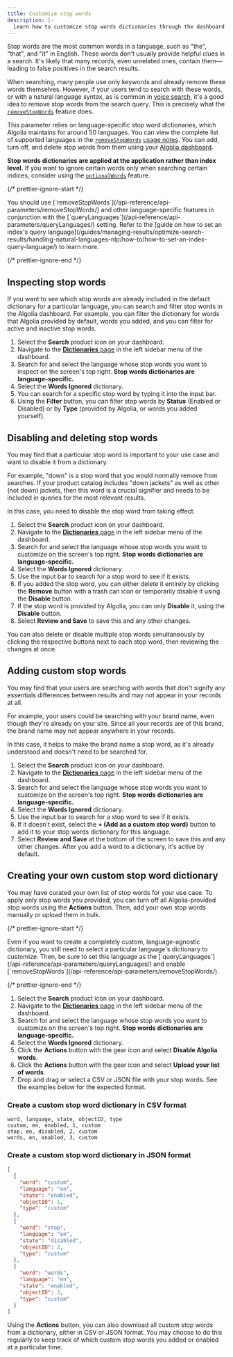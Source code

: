 ```yaml
---
title: Customize stop words
description: |-
  Learn how to customize stop words dictionaries through the dashboard.
---
```


Stop words are the most common words in a language, such as "the", "that", and "it" in English. These words don't usually provide helpful clues in a search. It's likely that many records, even unrelated ones, contain them—leading to false positives in the search results.

When searching, many people use only keywords and already remove these words themselves. However, if your users tend to search with these words, or with a natural language syntax, as is common in [voice search](/guides/solutions/ecommerce/voice-search/), it's a good idea to remove stop words from the search query. This is precisely what the [`removeStopWords`](/api-reference/api-parameters/removeStopWords/) feature does.

This parameter relies on language-specific stop word dictionaries, which Algolia maintains for around 50 languages. You can view the complete list of supported languages in the [`removeStopWords`](/api-reference/api-parameters/removeStopWords/) [usage notes](/api-reference/api-parameters/removeStopWords/#usage-notes). You can add, turn off, and delete stop words from them using your [Algolia dashboard](https://dashboard.algolia.com/dictionaries/stopwords).

**Stop words dictionaries are applied at the application rather than index level.** If you want to ignore certain words only when searching certain indices, consider using the [`optionalWords`](/api-reference/api-parameters/optionalWords/) feature.

{/* prettier-ignore-start */}

<Note>
  You should use [`removeStopWords`](/api-reference/api-parameters/removeStopWords/) and other language-specific features in conjunction with the [`queryLanguages`](/api-reference/api-parameters/queryLanguages/) setting. Refer to the [guide on how to set an index's query language](/guides/managing-results/optimize-search-results/handling-natural-languages-nlp/how-to/how-to-set-an-index-query-language/) to learn more.
</Note>

{/* prettier-ignore-end */}

## Inspecting stop words

If you want to see which stop words are already included in the default dictionary for a particular language,
you can search and filter stop words in the Algolia dashboard.
For example, you can filter the dictionary for words that Algolia provided by default, words you added,
and you can filter for active and inactive stop words.

1. Select the **Search** product icon on your dashboard.
1. Navigate to the [**Dictionaries** page](https://dashboard.algolia.com/dictionaries/stopwords) in the left sidebar menu of the dashboard.
1. Search for and select the language whose stop words you want to inspect on the screen's top right. **Stop words dictionaries are language-specific.**
1. Select the **Words Ignored** dictionary.
1. You can search for a specific stop word by typing it into the input bar.
1. Using the **Filter** button, you can filter stop words by **Status** (Enabled or Disabled) or by **Type** (provided by Algolia, or words you added yourself).

## Disabling and deleting stop words

You may find that a particular stop word is important to your use case and want to disable it from a dictionary.

For example, "down" is a stop word that you would normally remove from searches. If your product catalog includes "down jackets" as well as other (not down) jackets, then this word is a crucial signifier and needs to be included in queries for the most relevant results.

In this case, you need to disable the stop word from taking effect.

1. Select the **Search** product icon on your dashboard.
1. Navigate to the [**Dictionaries** page](https://dashboard.algolia.com/dictionaries/stopwords) in the left sidebar menu of the dashboard.
1. Search for and select the language whose stop words you want to customize on the screen's top right. **Stop words dictionaries are language-specific.**
1. Select the **Words Ignored** dictionary.
1. Use the input bar to search for a stop word to see if it exists.
1. If you added the stop word, you can either delete it entirely by clicking the **Remove** button with a trash can icon or temporarily disable it using the **Disable** button.
1. If the stop word is provided by Algolia, you can only **Disable** it, using the **Disable** button.
1. Select **Review and Save** to save this and any other changes.

You can also delete or disable multiple stop words simultaneously by clicking the respective buttons next to each stop word, then reviewing the changes at once.

## Adding custom stop words

You may find that your users are searching with words that don't signify any essentials differences between results and may not appear in your records at all.

For example, your users could be searching with your brand name, even though they're already on your site. Since all your records are of this brand, the brand name may not appear anywhere in your records.

In this case, it helps to make the brand name a stop word, as it's already understood and doesn't need to be searched for.

1. Select the **Search** product icon on your dashboard.
1. Navigate to the [**Dictionaries** page](https://dashboard.algolia.com/dictionaries/stopwords) in the left sidebar menu of the dashboard.
1. Search for and select the language whose stop words you want to customize on the screen's top right. **Stop words dictionaries are language-specific.**
1. Select the **Words Ignored** dictionary.
1. Use the input bar to search for a stop word to see if it exists.
1. If it doesn't exist, select the **+ (Add as a custom stop word)** button to add it to your stop words dictionary for this language.
1. Select **Review and Save** at the bottom of the screen to save this and any other changes. After you add a word to a dictionary, it's active by default.

## Creating your own custom stop word dictionary

You may have curated your own list of stop words for your use case. To apply only stop words you provided, you can turn off all Algolia-provided stop words using the **Actions** button. Then, add your own stop words manually or upload them in bulk.

{/* prettier-ignore-start */}

<Note>
  Even if you want to create a completely custom, language-agnostic dictionary, you still need to select a particular language's dictionary to customize. Then, be sure to set this language as the [`queryLanguages`](/api-reference/api-parameters/queryLanguages/) and enable [`removeStopWords`](/api-reference/api-parameters/removeStopWords/).
</Note>

{/* prettier-ignore-end */}

1. Select the **Search** product icon on your dashboard.
1. Navigate to the [**Dictionaries** page](https://dashboard.algolia.com/dictionaries/stopwords) in the left sidebar menu of the dashboard.
1. Search for and select the language whose stop words you want to customize on the screen's top right. **Stop words dictionaries are language-specific.**
1. Select the **Words Ignored** dictionary.
1. Click the **Actions** button with the gear icon and select **Disable Algolia words**.
1. Click the **Actions** button with the gear icon and select **Upload your list of words**.
1. Drop and drag or select a CSV or JSON file with your stop words. See the examples below for the expected format.

### Create a custom stop word dictionary in CSV format

```csv csv
word, language, state, objectID, type
custom, en, enabled, 1, custom
stop, en, disabled, 2, custom
words, en, enabled, 3, custom
```

### Create a custom stop word dictionary in JSON format

```json json
[
  {
    "word": "custom",
    "language": "en",
    "state": "enabled",
    "objectID": 1,
    "type": "custom"
  },
  {
    "word": "stop",
    "language": "en",
    "state": "disabled",
    "objectID": 2,
    "type": "custom"
  },
  {
    "word": "words",
    "language": "en",
    "state": "enabled",
    "objectID": 3,
    "type": "custom"
  }
]
```

Using the **Actions** button, you can also download all custom stop words from a dictionary, either in CSV or JSON format. You may choose to do this regularly to keep track of which custom stop words you added or enabled at a particular time.

